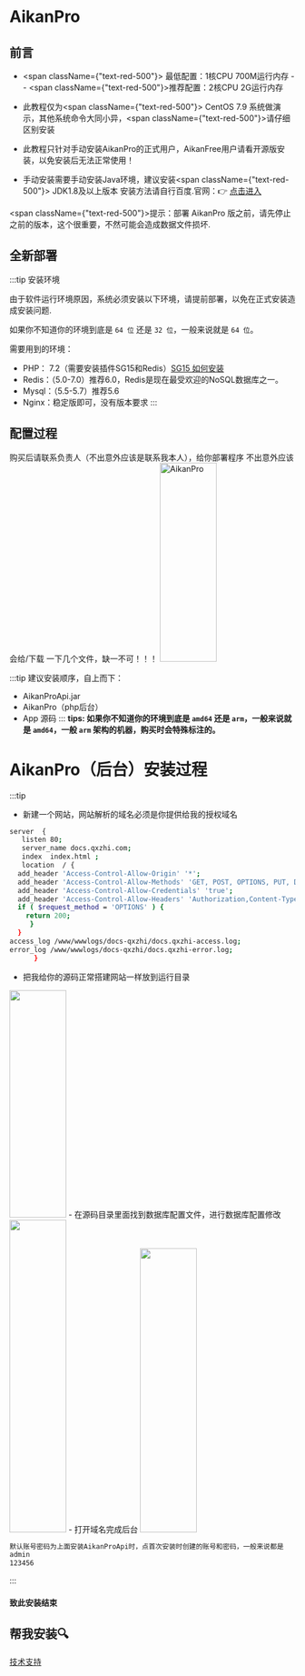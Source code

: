 
# AikanPro

## 前言
- <span className={"text-red-500"}>  最低配置：</span>1核CPU 700M运行内存   --    <span className={"text-red-500"}>推荐配置：</span>2核CPU 2G运行内存

- 此教程仅为<span className={"text-red-500"}>  CentOS 7.9 </span>系统做演示，其他系统命令大同小异，<span className={"text-red-500"}>请仔细区别安装</span>
- 此教程只针对手动安装AikanPro的正式用户，AikanFree用户请看开源版安装，以免安装后无法正常使用！
- 手动安装需要手动安装Java环境，建议安装<span className={"text-red-500"}> JDK1.8及以上版本</span> 安装方法请自行百度.官网：👉 [点击进入](https://www.oracle.com/java/technologies/downloads/#java8)

<span className={"text-red-500"}>提示：部署  AikanPro 版之前，请先停止之前的版本，这个很重要，不然可能会造成数据文件损坏.</span>

## 全新部署

:::tip 安装环境

由于软件运行环境原因，系统必须安装以下环境，请提前部署，以免在正式安装造成安装问题.

如果你不知道你的环境到底是 `64 位` 还是 `32 位`，一般来说就是 `64 位`。

需要用到的环境：
- PHP： 7.2（需要安装插件SG15和Redis）[SG15 如何安装](/question/sg15/)
- Redis：（5.0-7.0）推荐6.0，Redis是现在最受欢迎的NoSQL数据库之一。
- Mysql：（5.5-5.7）推荐5.6
- Nginx：稳定版即可，没有版本要求
:::
## 配置过程
购买后请联系负责人（不出意外应该是联系我本人），给你部署程序
不出意外应该会给/下载 一下几个文件，缺一不可！！！
<a target="_blank" rel="noopener noreferrer">
<img width="100" src="https://tk.illlt.com:759/aikanpro/docs//img/install/pro-linux-01.png"  width="550" height="350" alt="AikanPro"/> </a>

:::tip 建议安装顺序，自上而下：
- AikanProApi.jar   
- AikanPro（php后台）
- App 源码
:::
**tips: 如果你不知道你的环境到底是 `amd64` 还是 `arm`，一般来说就是 `amd64`，一般 `arm` 架构的机器，购买时会特殊标注的。**


# AikanPro（后台）安装过程

:::tip
- 新建一个网站，网站解析的域名必须是你提供给我的授权域名
```bash showLineNumbers
server  {
   listen 80;
   server_name docs.qxzhi.com;
   index  index.html ;
   location  / {
  add_header 'Access-Control-Allow-Origin' '*';
  add_header 'Access-Control-Allow-Methods' 'GET, POST, OPTIONS, PUT, DELETE';
  add_header 'Access-Control-Allow-Credentials' 'true';
  add_header 'Access-Control-Allow-Headers' 'Authorization,Content-Type,Accept,Origin,User-Agent,DNT,Cache-Control,X-Mx-ReqToken,X-Data-Type,X-Requested-With,X-Data-Type,X-Auth-Token';
  if ( $request_method = 'OPTIONS' ) { 
    return 200;
     }
  }
access_log /www/wwwlogs/docs-qxzhi/docs.qxzhi-access.log;
error_log /www/wwwlogs/docs-qxzhi/docs.qxzhi-error.log;
      }
```
- 把我给你的源码正常搭建网站一样放到运行目录
<a target="_blank" rel="noopener noreferrer">
<img width="100" src="https://tk.illlt.com:759/aikanpro/docs//img/install/pro-linux-02.jpg" width="1000" height="400"  /> </a>
- 在源码目录里面找到数据库配置文件，进行数据库配置修改
<a target="_blank" rel="noopener noreferrer">
<img width="100" src="https://tk.illlt.com:759/aikanpro/docs//img/install/pro-linux-03.jpg" width="1000" height="550"  /> </a>
- 打开域名完成后台
<a target="_blank" rel="noopener noreferrer">
<img width="100" src="https://tk.illlt.com:759/aikanpro/docs//img/install/pro-linux-04.jpg" width="800" height="500"  /> </a>

```bash showLineNumbers
默认账号密码为上面安装AikanProApi时，点首次安装时创建的账号和密码，一般来说都是
admin   
123456
```
:::
#### 致此安装结束

## 帮我安装🔍
[技术支持](/support/)
